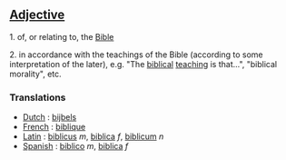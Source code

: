==[[Adjective]]==

1. of, or relating to, the [[Bible]]

2. in accordance with the teachings of the Bible (according to some interpretation of the later), e.g. "The [[biblical]] [[teaching]] is that...", "biblical morality", etc.

===Translations===
* [[Dutch]] : [[bijbels]]
* [[French]] : [[biblique]]
* [[Latin]] : [[biblicus]] ''m'', [[biblica]] ''f'', [[biblicum]] ''n''
* [[Spanish]] : [[biblico]] ''m'', [[biblica]] ''f''
